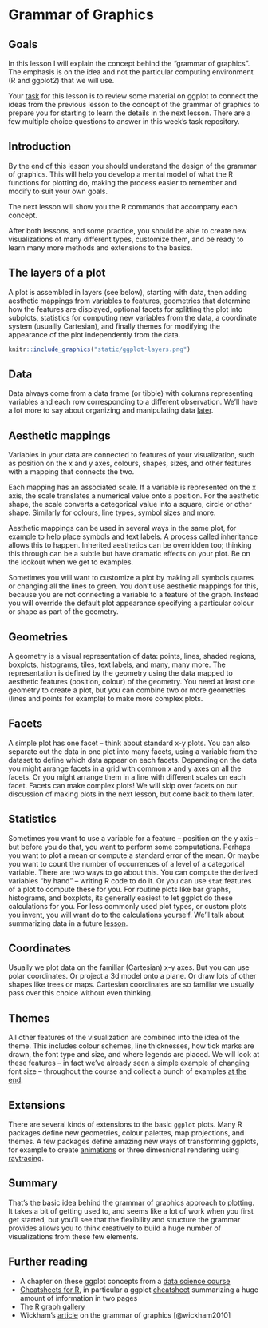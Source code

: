 # Grammar of Graphics {#grammar}

## Goals

In this lesson I will explain the concept behind the "grammar of graphics". The emphasis is on the idea and not the particular computing environment (R and ggplot2) that we will use.

Your [task](#task-5) for this lesson is to review some material on ggplot to connect the ideas from the previous lesson to the concept of the grammar of graphics to prepare you for starting to learn the details in the next lesson. There are a few multiple choice questions to answer in this week's task repository.

## Introduction

By the end of this lesson you should understand the design of the grammar of graphics. This will help you develop a mental model of what the R functions for plotting do, making the process easier to remember and modify to suit your own goals.

The next lesson will show you the R commands that accompany each concept.

After both lessons, and some practice, you should be able to create new visualizations of many different types, customize them, and be ready to learn many more methods and extensions to the basics.

## The layers of a plot

A plot is assembled in layers (see below), starting with data, then adding aesthetic mappings from variables to features, geometries that determine how the features are displayed, optional facets for splitting the plot into subplots, statistics for computing new variables from the data, a coordinate system (usuallly Cartesian), and finally themes for modifying the appearance of the plot independently from the data.

```r
knitr::include_graphics("static/ggplot-layers.png")
```

## Data

Data always come from a data frame (or tibble) with columns representing variables and each row corresponding to a different observation. We'll have a lot more to say about organizing and manipulating data [later](#tidydata).

## Aesthetic mappings

Variables in your data are connected to features of your visualization, such as position on the x and y axes, colours, shapes, sizes, and other features with a mapping that connects the two.

Each mapping has an associated scale. If a variable is represented on the x axis, the scale translates a numerical value onto a position. For the aesthetic shape, the scale converts a categorical value into a square, circle or other shape. Similarly for colours, line types, symbol sizes and more.

Aesthetic mappings can be used in several ways in the same plot, for example to help place symbols and text labels. A process called inheritance allows this to happen. Inherited aesthetics can be overridden too; thinking this through can be a subtle but have dramatic effects on your plot. Be on the lookout when we get to examples.

Sometimes you will want to customize a plot by making all symbols quares or changing all the lines to green. You don't use aesthetic mappings for this, because you are not connecting a variable to a feature of the graph. Instead you will override the default plot appearance specifying a particular colour or shape as part of the geometry.

## Geometries

A geometry is a visual representation of data: points, lines, shaded regions, boxplots, histograms, tiles, text labels, and many, many more. The representation is defined by the geometry using the data mapped to aesthetic features (position, colour) of the geometry. You need at least one geometry to create a plot, but you can combine two or more geometries (lines and points for example) to make more complex plots.

## Facets

A simple plot has one facet -- think about standard x-y plots. You can also separate out the data in one plot into many facets, using a variable from the dataset to define which data appear on each facets. Depending on the data you might arrange facets in a grid with common x and y axes on all the facets. Or you might arrange them in a line with different scales on each facet. Facets can make complex plots! We will skip over facets on our discussion of making plots in the next lesson, but come back to them later.

## Statistics

Sometimes you want to use a variable for a feature -- position on the y axis -- but before you do that, you want to perform some computations. Perhaps you want to plot a mean or compute a standard error of the mean. Or maybe you want to count the number of occurrences of a level of a categorical variable. There are two ways to go about this. You can compute the derived variables "by hand" -- writing R code to do it. Or you can use `stat` features of a plot to compute these for you. For routine plots like bar graphs, histograms, and boxplots, its generally easiest to let ggplot do these calculations for you. For less commonly used plot types, or custom plots you invent, you will want do to the calculations yourself. We'll talk about summarizing data in a future [lesson](#summarize).

## Coordinates

Usually we plot data on the familiar (Cartesian) x-y axes. But you can use polar coordinates. Or project a 3d model onto a plane. Or draw lots of other shapes like trees or maps. Cartesian coordinates are so familiar we usually pass over this choice without even thinking.

## Themes {#themes}

All other features of the visualization are combined into the idea of the theme. This includes colour schemes, line thicknesses, how tick marks are drawn, the font type and size, and where legends are placed. We will look at these features -- in fact we've already seen a simple example of changing font size -- throughout the course and collect a bunch of examples [at the end](#themes).

## Extensions

There are several kinds of extensions to the basic `ggplot` plots. Many R packages define new geometries, colour palettes, map projections, and themes. A few packages define amazing new ways of transforming ggplots, for example to create [animations](https://gganimate.com/articles/gganimate.html) or three dimesnional rendering using [raytracing](https://github.com/tylermorganwall/rayshader).

## Summary

That's the basic idea behind the grammar of graphics approach to plotting. It takes a bit of getting used to, and seems like a lot of work when you first get started, but you'll see that the flexibility and structure the grammar provides allows you to think creatively to build a huge number of visualizations from these few elements.

## Further reading

-   A chapter on these ggplot concepts from a [data science course](https://rafalab.github.io/dsbook/ggplot2.html)
-   [Cheatsheets for R](https://www.rstudio.com/resources/cheatsheets/), in particular a ggplot [cheatsheet](https://raw.githubusercontent.com/rstudio/cheatsheets/main/data-visualization.pdf) summarizing a huge amount of information in two pages
-   The [R graph gallery](https://www.r-graph-gallery.com/)
-   Wickham's [article](https://www.tandfonline.com/doi/abs/10.1198/jcgs.2009.07098) on the grammar of graphics [@wickham2010]
